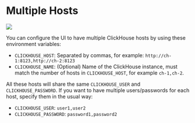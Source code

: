 # Multiple Hosts

![](/multiple-hosts.png)

You can configure the UI to have multiple ClickHouse hosts by using these environment variables:

- `CLICKHOUSE_HOST`: Separated by commas, for example: `http://ch-1:8123,http://ch-2:8123`
- `CLICKHOUSE_NAME`: (Optional) Name of the ClickHouse instance, must match the number of hosts in `CLICKHOUSE_HOST`, for example `ch-1,ch-2`.

All these hosts will share the same `CLICKHOUSE_USER` and `CLICKHOUSE_PASSWORD`. If you want to have multiple users/passwords for each host, specify them in the usual way:

- `CLICKHOUSE_USER`: `user1,user2`
- `CLICKHOUSE_PASSWORD`: `password1,password2`
